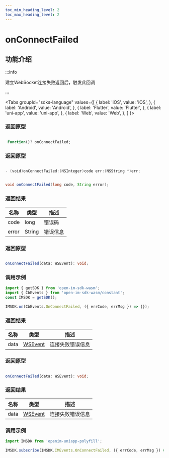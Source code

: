```yaml
---
toc_min_heading_level: 2
toc_max_heading_level: 2
---
```


# onConnectFailed

## 功能介绍

:::info

建立WebSocket连接失败返回后，触发此回调

:::

<Tabs
groupId="sdks-language"
values={[
{ label: 'iOS', value: 'iOS', },
{ label: 'Android', value: 'Android', },
{ label: 'Flutter', value: 'Flutter', },
{ label: 'uni-app', value: 'uni-app', },
{ label: 'Web', value: 'Web', },
]
}>

<TabItem value="Flutter">

### 返回原型

```dart showLineNumbers

 Function()? onConnectFailed;

```

</TabItem>

<TabItem value="iOS">

### 返回原型

```swift showLineNumbers

- (void)onConnectFailed:(NSInteger)code err:(NSString *)err;

```

</TabItem>

<TabItem value="Android">

```java showLineNumbers

void onConnectFailed(long code, String error);

```
### 返回结果

| 名称 | 类型                                    | 描述             |
| ---- | --------------------------------------- | ---------------- |
| code | long  | 错误码 |
| error | String  | 错误信息 |


</TabItem>

<TabItem value="Web">

### 返回原型

```ts showLineNumbers

onConnectFailed(data: WSEvent): void;

```

### 调用示例

```js showLineNumbers
import { getSDK } from 'open-im-sdk-wasm';
import { CbEvents } from 'open-im-sdk-wasm/constant';
const IMSDK = getSDK();

IMSDK.on(CbEvents.OnConnectFailed, ({ errCode, errMsg }) => {});
```

### 返回结果

| 名称 | 类型                                    | 描述             |
| ---- | --------------------------------------- | ---------------- |
| data | [WSEvent](docs/sdks/class/response.mdx) | 连接失败错误信息 |

</TabItem>

<TabItem value="uni-app">

### 返回原型

```ts showLineNumbers

onConnectFailed(data: WSEvent): void;

```

### 返回结果

| 名称 | 类型                                    | 描述             |
| ---- | --------------------------------------- | ---------------- |
| data | [WSEvent](docs/sdks/class/response.mdx) | 连接失败错误信息 |

### 调用示例

```js showLineNumbers
import IMSDK from 'openim-uniapp-polyfill';

IMSDK.subscribe(IMSDK.IMEvents.OnConnectFailed, ({ errCode, errMsg }) => {});
```

</TabItem>

</Tabs>
